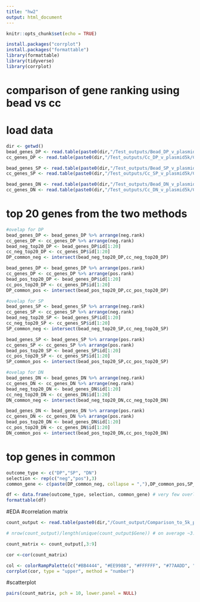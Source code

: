 ```yaml
---
title: "hw2"
output: html_document
---
```


```r
knitr::opts_chunk$set(echo = TRUE)
```

```r
install.packages("corrplot")
install.packages("formattable")
library(formattable)
library(tidyverse)
library(corrplot)
```

# comparison of gene ranking using bead vs cc
# load data
```r
dir <- getwd()
bead_genes_DP <- read.table(paste0(dir,"/Test_outputs/Bead_DP_v_plasmid5k/Comparison_BeadDP_to_5k_plasmid_output.gene_summary.txt"), header = T)
cc_genes_DP <- read.table(paste0(dir,"/Test_outputs/Cc_DP_v_plasmid5k/Comparison_CcDP_to_5k_plasmid_output.gene_summary.txt"), header = T)

bead_genes_SP <- read.table(paste0(dir,"/Test_outputs/Bead_SP_v_plasmid5k/Comparison_BeadSP_to_5k_plasmid_output.gene_summary.txt"), header = T)
cc_genes_SP <- read.table(paste0(dir,"/Test_outputs/Cc_SP_v_plasmid5k/Comparison_CcSP_to_5k_plasmid_output.gene_summary.txt"), header = T)

bead_genes_DN <- read.table(paste0(dir,"/Test_outputs/Bead_DN_v_plasmid5k/Comparison_BeadDN_to_5k_plasmid_output.gene_summary.txt"), header = T)
cc_genes_DN <- read.table(paste0(dir,"/Test_outputs/Cc_DN_v_plasmid5k/Comparison_CcDN_to_5k_plasmid_output.gene_summary.txt"), header = T)
```

# top 20 genes from the two methods
```r
#ovelap for DP
bead_genes_DP <- bead_genes_DP %>% arrange(neg.rank)  
cc_genes_DP <- cc_genes_DP %>% arrange(neg.rank) 
bead_neg_top20_DP <- bead_genes_DP$id[1:20]
cc_neg_top20_DP <- cc_genes_DP$id[1:20]
DP_common_neg <- intersect(bead_neg_top20_DP,cc_neg_top20_DP)

bead_genes_DP <- bead_genes_DP %>% arrange(pos.rank)  
cc_genes_DP <- cc_genes_DP %>% arrange(pos.rank) 
bead_pos_top20_DP <- bead_genes_DP$id[1:20]
cc_pos_top20_DP <- cc_genes_DP$id[1:20]
DP_common_pos <- intersect(bead_pos_top20_DP,cc_pos_top20_DP)

#ovelap for SP
bead_genes_SP <- bead_genes_SP %>% arrange(neg.rank)  
cc_genes_SP <- cc_genes_SP %>% arrange(neg.rank) 
bead_neg_top20_SP <- bead_genes_SP$id[1:20]
cc_neg_top20_SP <- cc_genes_SP$id[1:20]
SP_common_neg <- intersect(bead_neg_top20_SP,cc_neg_top20_SP)

bead_genes_SP <- bead_genes_SP %>% arrange(pos.rank)  
cc_genes_SP <- cc_genes_SP %>% arrange(pos.rank) 
bead_pos_top20_SP <- bead_genes_SP$id[1:20]
cc_pos_top20_SP <- cc_genes_SP$id[1:20]
SP_common_pos <- intersect(bead_pos_top20_SP,cc_pos_top20_SP)

#ovelap for DN
bead_genes_DN <- bead_genes_DN %>% arrange(neg.rank)  
cc_genes_DN <- cc_genes_DN %>% arrange(neg.rank) 
bead_neg_top20_DN <- bead_genes_DN$id[1:20]
cc_neg_top20_DN <- cc_genes_DN$id[1:20]
DN_common_neg <- intersect(bead_neg_top20_DN,cc_neg_top20_DN)

bead_genes_DN <- bead_genes_DN %>% arrange(pos.rank)  
cc_genes_DN <- cc_genes_DN %>% arrange(pos.rank) 
bead_pos_top20_DN <- bead_genes_DN$id[1:20]
cc_pos_top20_DN <- cc_genes_DN$id[1:20]
DN_common_pos <- intersect(bead_pos_top20_DN,cc_pos_top20_DN)
```

# top genes in common
```r
outcome_type <- c("DP","SP", "DN")
selection <- rep(c("neg","pos"),3)
common_gene <- c(paste(DP_common_neg, collapse = ","),DP_common_pos,SP_common_neg,"N/A",DN_common_neg,DN_common_pos)

df <- data.frame(outcome_type, selection, common_gene) # very few overlaps of the top genes predicted by the two methods
formattable(df)
```

#EDA
#correlation matrix
```r
count_output <- read.table(paste0(dir,"/Count_output/Comparison_to_5k_plasmid.count.txt"), header = T)

# nrow(count_output)/length(unique(count_output$Gene)) # on average ~3.7 sgRNA per gene

count_matrix <- count_output[,3:9]

cor <-cor(count_matrix)

col <- colorRampPalette(c("#BB4444", "#EE9988", "#FFFFFF", "#77AADD", "#4477AA"))
corrplot(cor, type = "upper", method = "number")
```

#scatterplot
```r
pairs(count_matrix, pch = 10, lower.panel = NULL)
```

